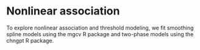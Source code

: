\newcommand{\studyname}{mock}
\newcommand{\pathCoRNonlinearoutput}{output/D57}

# Nonlinear association

To explore nonlinear association and threshold modeling, we fit smoothing spline models using the mgcv R package and two-phase models using the chngpt R package.

\begin{figure}[H]
    \centering
    \includegraphics[width=1\textwidth]{\pathCoRNonlinearoutput/gam_\studyname}
    \caption{GAM fit of risk of infection versus markers with clinical covariates adjustment. Histograms of the immunological markers in the vaccine arm are overlaid.}
    \label{fig:gam_\studyname}
\end{figure}


\begin{figure}[H]
    \centering
    \includegraphics[width=1\textwidth]{\pathCoRNonlinearoutput/step_\studyname}
    \caption{Step model fits with clinical covariates adjustment. Histograms of the immunological markers in the vaccine arm are overlaid.}
    \label{fig:segmented_\studyname}
\end{figure}

